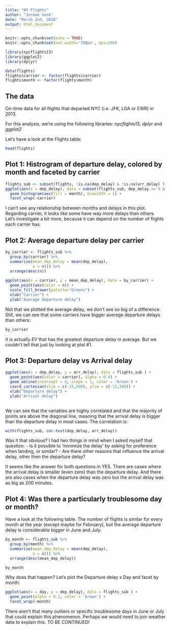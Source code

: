 ```yaml
---
title: "NY Flights"
author: "Jerome Vonk"
date: "March 2nd, 2018"
output: html_document
---
```


```r
knitr::opts_chunk$set(echo = TRUE)
knitr::opts_chunk$set(out.width='750px', dpi=200)

library(nycflights13)
library(ggplot2)
library(dplyr)

data(flights)
flights$carrier <- factor(flights$carrier)
flights$month <- factor(flights$month)
```

## The data
On-time data for all flights that departed NYC (i.e. JFK, LGA or EWR) in 2013.

For this analysis, we're using the following libraries: _nycflights13_, _dplyr_ and _ggplot2_

Let's have a look at the Flights table:

```r

head(flights)

```



## Plot 1: Histrogram of departure delay, colored by month and faceted by carrier

```r
flights_sub <- subset(flights, !is.na(dep_delay) & !is.na(arr_delay) )
ggplot(aes(x = dep_delay), data = subset(flights_sub, dep_delay >= 0 & dep_delay <= quantile(dep_delay, .90) ) ) +
  geom_histogram(aes(fill = month), binwidth = 1) + 
  facet_wrap(~carrier)
```


I can't see any relationship between months and delays in this plot. Regarding carrier, it looks like some have way more delays than others. Let's investigate a bit more, because it can depend on the number of flights each carrier has.


## Plot 2: Average departure delay per carrier

```r
by_carrier <- flights_sub %>%
  group_by(carrier) %>%
  summarise(mean_dep_delay = mean(dep_delay),
            n = n()) %>%
  arrange(desc(n))
  
ggplot(aes(x = carrier, y = mean_dep_delay), data = by_carrier) +
  geom_point(aes(color = n)) + 
  scale_fill_brewer(palette="Greens") + 
  xlab("Carrier") + 
  ylab("Average departure delay")
```


Not that we plotted the average delay, we don't see so big of a difference. Still, we can see that some carriers have bigger average departure delays than others:

```r
by_carrier
```
It is actually _EV_ that has the greatest departure delay in average. But we couldn't tell that just by looking at plot #1.

## Plot 3: Departure delay vs Arrival delay

```r
ggplot(aes(x = dep_delay, y = arr_delay), data = flights_sub ) +
  geom_point(aes(color = carrier), alpha = 0.4) +
  geom_abline(intercept = 0, slope = 1, color = 'brown') +
  coord_cartesian(xlim = c(-15,500), ylim = c(-15,500)) + 
  xlab("Departure delay") + 
  ylab("Arrival delay")
  
```


We can see that the variables are highly correlated and that the majority of points are above the diagonal line, meaning that the arrival delay is bigger than the departure delay in most cases. The correlation is:

```r
with(flights_sub, cor.test(dep_delay, arr_delay))
```
Was it that obvious? I had two things in mind when I asked myself that question:
- Is it possible to 'minimize the delay' by asking for preference when landing, or similar?
- Are there other reasons that influence the arrival delay, other then the departure delay?

It seems like the answer for both questions in YES. There are cases where the arrival delay is smaller (even zero) than the departure delay. And there are also cases when the departure delay was zero but the arrival delay was as big as 200 minutes.

## Plot 4: Was there a particularly troublesome day or month?

Have a look at the following table. The number of flights is similar for every month at the year (except maybe for February), but the average departure delay is considerable bigger in June and July.

```r
by_month <- flights_sub %>%
  group_by(month) %>%
  summarise(mean_dep_delay = mean(dep_delay),
            n = n()) %>%
  arrange(desc(mean_dep_delay))

by_month
```


Why does that happen? Let's plot the Departure delay x Day and facet by month:

```r
ggplot(aes(x = day, y = dep_delay), data = flights_sub ) +
  geom_point(alpha = 0.1, color = 'brown') + 
  facet_wrap(~month)
```

There aren't that many outliers or specific troublesome days in June or July that could explain this phenomenon. Perhaps we would need to join weather data to explain this. TO BE CONTINUED!
